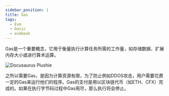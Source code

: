 ```yaml
---
sidebar_position: 1
title: Gas
tags:
  - Evm
  - basic
  - evmbook
---
```




Gas是一个重要概念，它用于衡量执行计算任务所需的工作量，如存储数据、扩展内存大小或进行算术运算。


![Docusaurus Plushie](https://media.marketrealist.com/brand-img/wU7UDcqaF/0x0/ethereum-gas-fee-1620759494562.png)


之所以需要Gas，是因为计算资源有限，为了防止例如DDOS攻击，用户需要花费一定的Gas来运行他们的程序。Gas的支付是用以区块链代币（如ETH、CFX）完成的。如果在执行字节码过程中Gas用尽，那么执行将会停止。